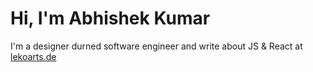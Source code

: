 # Hi, I'm Abhishek Kumar

I'm a designer durned software engineer and write about JS & React at [lekoarts.de](https://www.lekoarts.de?utm_source=cara&utm_medium=Starter)
